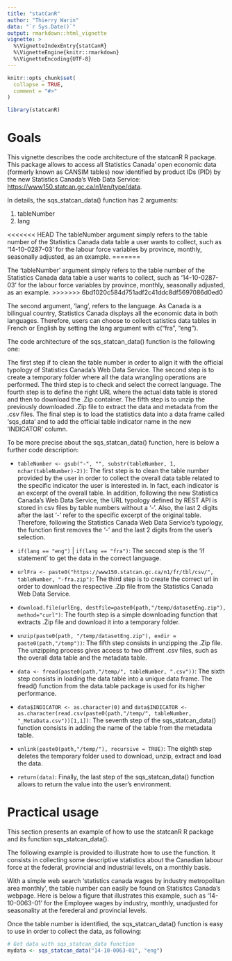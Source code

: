 ```yaml
---
title: "statCanR"
author: "Thierry Warin"
data: "`r Sys.Date()`"
output: rmarkdown::html_vignette
vignette: >
  %\VignetteIndexEntry{statCanR}
  %\VignetteEngine{knitr::rmarkdown}
  %\VignetteEncoding{UTF-8}
---
```


```r
knitr::opts_chunk$set(
  collapse = TRUE,
  comment = "#>"
)
```

```r
library(statcanR)
```

# Goals 

This vignette describes the code architecture of the statcanR  R package. This package allows to access all Statistics Canada' open economic data (formerly known as CANSIM tables) now identified by product IDs (PID) by the new Statistics Canada's Web Data Service: <https://www150.statcan.gc.ca/n1/en/type/data>.

In details, the sqs_statcan_data() function has 2 arguments:   
  
  1. tableNumber
  2. lang
  
  
<<<<<<< HEAD
The tableNumber argument simply refers to the table number of the Statistics Canada data table a user wants to collect, such as '14-10-0287-03' for the labour force variables by province, monthly, seasonally adjusted, as an example.
=======

The 'tableNumber' argument simply refers to the table number of the Statistics Canada data table a user wants to collect, such as '14-10-0287-03' for the labour force variables by province, monthly, seasonally adjusted, as an example.
>>>>>>> 6bd1020c584d751adf2c41ddc8df5697086d0ed0

The second argument, 'lang', refers to the language. As Canada is a bilingual country, Statistics Canada displays all the economic data in both languages. Therefore, users can choose to collect satistics data tables in French or English by setting the lang argument with c("fra", "eng").

The code architecture of the sqs_statcan_data() function is the following one:

The first step if to clean the table number in order to align it with the official typology of Statistics Canada's Web Data Service. The second step is to create a temporary folder where all the data wrangling operations are performed. The third step is to check and select the correct language. The fourth step is to define the right URL where the actual data table is stored and  then to download the .Zip container. The fifth step is to unzip the previously downloaded .Zip file to extract the data and metadata  from the .csv files. The final step is to load the statistics data into a data frame called 'sqs_data' and to add the official table indicator name in the new 'INDICATOR' column.         
  

To be more precise about the sqs_statcan_data() function, here is below a further code description:   
  
  - `tableNumber <- gsub("-", "", substr(tableNumber, 1, nchar(tableNumber)-2))`:
  The first step is to clean the table number provided by the user in order to collect the overall data table related to the specific indicator the user is interested in. In fact, each indicator is an excerpt of the overall table.
  In addition, following the new Statistics Canada's Web Data Service, the URL typology defined by REST API is stored in csv files by table numbers without a '-'. Also, the last 2 digits after the last '-' refer to the specific excerpt of the original table.
  Therefore, following the Statistics Canada Web Data Service's typology, the function first removes the '-' and the last 2 digits from the user's selection.

  - `if(lang == "eng")` | `if(lang == "fra")`:
  The second step is the 'if statement' to get the data in the correct language.

  - `urlFra <- paste0("https://www150.statcan.gc.ca/n1/fr/tbl/csv/", tableNumber, "-fra.zip")`:
  The third step is to create the correct url in order to download the respective .Zip file from the Statistics Canada Web Data Service.   
  
  - `download.file(urlEng, destfile=paste0(path,"/temp/datasetEng.zip"), method="curl")`:
  The fourth step is a simple downloading function that extracts .Zip file and download it into a temporary folder.
  
  - `unzip(paste0(path, "/temp/datasetEng.zip"), exdir = paste0(path,"/temp"))`:
  The fifth step consists in unzipping the .Zip file. The unzipping process gives access to two diffrent .csv files, such as the overall data table and the metadata table.
    
  - `data <- fread(paste0(path,"/temp/", tableNumber, ".csv"))`:
  The sixth step consists in loading the data table into a unique data frame. The fread() function from the data.table package is used for its higher performance.   
    
  - `data$INDICATOR <- as.character(0)` and `data$INDICATOR <- as.character(read.csv(paste0(path,"/temp/", tableNumber, "_MetaData.csv"))[1,1])`:
  The seventh step of the sqs_statcan_data() function consists in adding the name of the table from the metadata table. 
  
  - `unlink(paste0(path,"/temp/"), recursive = TRUE)`:
  The eighth step deletes the temporary folder used to download, unzip, extract and load the data.
  
  - `return(data)`:
  Finally, the last step of the sqs_statcan_data() function allows to return the value into the user's environment.



# Practical usage

This section presents an example of how to use the statcanR R package and its function sqs_statcan_data().    
  

The following example is provided to illustrate how to use the function. It consists in collecting some descriptive statistics about the Canadian labour force at the federal, provincial and industrial levels, on a monthly basis.  

With a simple web search 'statistics canada wages by industry metropolitan area monthly', the table number can easily be found on Statisitcs Canada's webpage. Here is below a figure that illustrates this example, such as '14-10-0063-01' for the Employee wages by industry, monthly, unadjusted for seasonality at the ferederal and provincial levels.

Once the table number is identified, the sqs_statcan_data() function is easy to use in order to collect the data, as following:  
  
```r
# Get data with sqs_statcan_data function
mydata <- sqs_statcan_data("14-10-0063-01", "eng")
```
